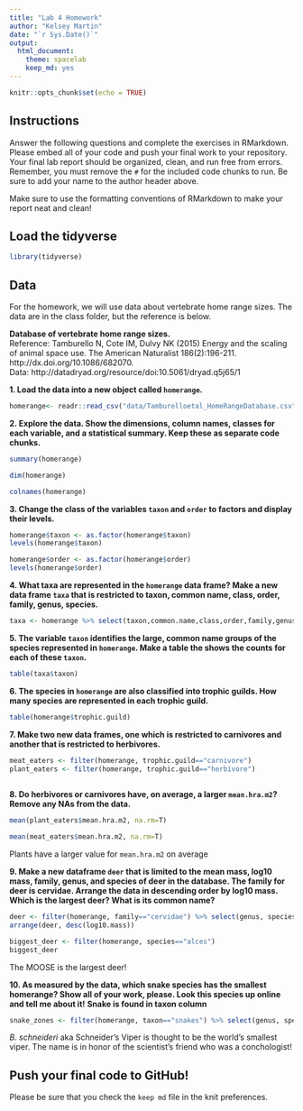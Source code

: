 ```yaml
---
title: "Lab 4 Homework"
author: "Kelsey Martin"
date: "`r Sys.Date()`"
output:
  html_document: 
    theme: spacelab
    keep_md: yes
---
```


```r
knitr::opts_chunk$set(echo = TRUE)
```

## Instructions
Answer the following questions and complete the exercises in RMarkdown. Please embed all of your code and push your final work to your repository. Your final lab report should be organized, clean, and run free from errors. Remember, you must remove the `#` for the included code chunks to run. Be sure to add your name to the author header above.  

Make sure to use the formatting conventions of RMarkdown to make your report neat and clean!  

## Load the tidyverse
```r
library(tidyverse)
```

## Data
For the homework, we will use data about vertebrate home range sizes. The data are in the class folder, but the reference is below.  

**Database of vertebrate home range sizes.**  
Reference: Tamburello N, Cote IM, Dulvy NK (2015) Energy and the scaling of animal space use. The American Naturalist 186(2):196-211. http://dx.doi.org/10.1086/682070.  
Data: http://datadryad.org/resource/doi:10.5061/dryad.q5j65/1  

**1. Load the data into a new object called `homerange`.**
```r
homerange<- readr::read_csv("data/Tamburelloetal_HomeRangeDatabase.csv")
```

**2. Explore the data. Show the dimensions, column names, classes for each variable, and a statistical summary. Keep these as separate code chunks.**  
```r
summary(homerange)
```
```r
dim(homerange)
```
```r
colnames(homerange)
```

**3. Change the class of the variables `taxon` and `order` to factors and display their levels.**  
```r
homerange$taxon <- as.factor(homerange$taxon)
levels(homerange$taxon)
```
```r
homerange$order <- as.factor(homerange$order)
levels(homerange$order)
```


**4. What taxa are represented in the `homerange` data frame? Make a new data frame `taxa` that is restricted to taxon, common name, class, order, family, genus, species.**  
```r
taxa <- homerange %>% select(taxon,common.name,class,order,family,genus,species) %>% print()
```


**5. The variable `taxon` identifies the large, common name groups of the species represented in `homerange`. Make a table the shows the counts for each of these `taxon`.**  
```r
table(taxa$taxon)
```

**6. The species in `homerange` are also classified into trophic guilds. How many species are represented in each trophic guild.**  
```r
table(homerange$trophic.guild)
```


**7. Make two new data frames, one which is restricted to carnivores and another that is restricted to herbivores.**  
```r
meat_eaters <- filter(homerange, trophic.guild=="carnivore")
plant_eaters <- filter(homerange, trophic.guild=="herbivore")
                      
```

**8. Do herbivores or carnivores have, on average, a larger `mean.hra.m2`? Remove any NAs from the data.**  
```r
mean(plant_eaters$mean.hra.m2, na.rm=T)
```
```r
mean(meat_eaters$mean.hra.m2, na.rm=T)
```
Plants have a larger value for `mean.hra.m2` on average


**9. Make a new dataframe `deer` that is limited to the mean mass, log10 mass, family, genus, and species of deer in the database. The family for deer is cervidae. Arrange the data in descending order by log10 mass. Which is the largest deer? What is its common name?**  
```r
deer <- filter(homerange, family=="cervidae") %>% select(genus, species, mean.mass.g, log10.mass )
arrange(deer, desc(log10.mass))
```
```r
biggest_deer <- filter(homerange, species=="alces")
biggest_deer

```
The MOOSE is the largest deer!

**10. As measured by the data, which snake species has the smallest homerange? Show all of your work, please. Look this species up online and tell me about it!** **Snake is found in taxon column**    
```r
snake_zones <- filter(homerange, taxon=="snakes") %>% select(genus, species, mean.hra.m2) %>% arrange(mean.hra.m2) %>% print()
```
_B. schneideri_ aka Schneider's Viper is thought to be the world's smallest viper. The name is in honor of the scientist's friend who was a conchologist!


## Push your final code to GitHub!
Please be sure that you check the `keep md` file in the knit preferences.   